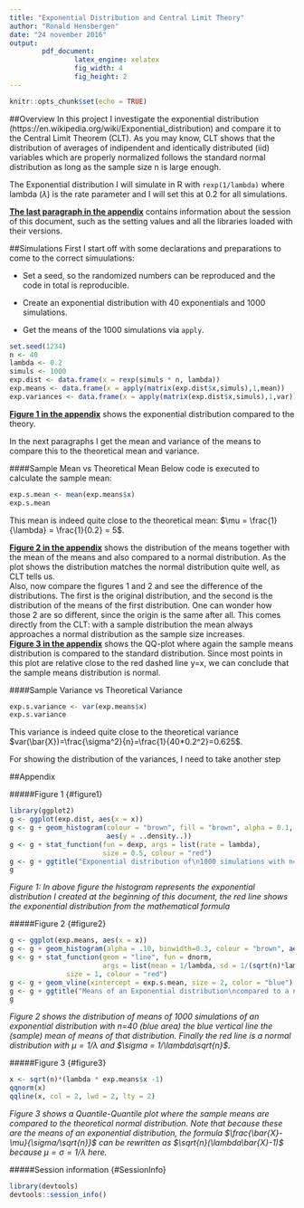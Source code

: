 ```yaml
---
title: "Exponential Distribution and Central Limit Theory"
author: "Ronald Hensbergen"
date: "24 november 2016"
output: 
        pdf_document:
                latex_engine: xelatex
                fig_width: 4
                fig_height: 2
---
```


```r
knitr::opts_chunk$set(echo = TRUE)
```

##Overview
In this project I investigate the exponential distribution (https://en.wikipedia.org/wiki/Exponential_distribution) and compare it to the Central Limit Theorem (CLT). As you may know, CLT shows that the distribution of averages of indipendent and identically distributed (iid) variables which are properly normalized follows the standard normal distribution as long as the sample size n is large enough. 

The Exponential distribution I will simulate in R with `rexp(1/lambda)` where lambda ($\lambda$) is the rate parameter and I will set this at 0.2 for all simulations.

**[The last paragraph in the appendix](#SessionInfo)** contains information about the session of this document, such as the setting values and all the libraries loaded with their versions.

##Simulations
First I start off with some declarations and preparations to come to the correct simuulations:

- Set a seed, so the randomized numbers can be reproduced and the code in total is reproducible.

- Create an exponential distribution with 40 exponentials and 1000 simulations.

- Get the means of the 1000 simulations via `apply`.

```R
set.seed(1234)
n <- 40
lambda <- 0.2
simuls <- 1000
exp.dist <- data.frame(x = rexp(simuls * n, lambda))
exp.means <- data.frame(x = apply(matrix(exp.dist$x,simuls),1,mean))
exp.variances <- data.frame(x = apply(matrix(exp.dist$x,simuls),1,var))
```

**[Figure 1 in the appendix](#figure1)** shows the exponential distribution compared to the theory.

In the next paragraphs I get the mean and variance of the means to compare this to the theoretical mean and variance.

####Sample Mean vs Theoretical Mean
Below code is executed to calculate the sample mean:
```R
exp.s.mean <- mean(exp.means$x)
exp.s.mean
```
This mean is indeed quite close to the theoretical mean: $\mu = \frac{1}{\lambda} = \frac{1}{0.2} = 5$.

**[Figure 2 in the appendix](#figure2)** shows the distribution of the means together with the mean of the means and also compared to a normal distribution. As the plot shows the distribution matches the normal distribution quite well, as CLT tells us.  
Also, now compare the figures 1 and 2 and see the difference of the distributions. The first is the original distribution, and the second is the distribution of the means of the first distribution. One can wonder how those 2 are so different, since the origin is the same after all. This comes directly from the CLT: with a sample distribution the mean always approaches a normal distribution as the sample size increases.  
**[Figure 3 in the appendix](#figure3)** shows the QQ-plot where again the sample means distribution is compared to the standard distribution. Since most points in this plot are relative close to the red dashed line y=x, we can conclude that the sample means distribution is normal.        

####Sample Variance vs Theoretical Variance
```R
exp.s.variance <- var(exp.means$x)
exp.s.variance
```
This variance is indeed quite close to the theoretical variance $var(\bar{X})=\frac{\sigma^2}{n}=\frac{1}{40*0.2^2}=0.625$.

For showing the distribution of the variances, I need to take another step 

\pagebreak

##Appendix

#####Figure 1 {#figure1}
```R
library(ggplot2)
g <- ggplot(exp.dist, aes(x = x))
g <- g + geom_histogram(colour = "brown", fill = "brown", alpha = 0.1, binwidth = 1,
                        aes(y = ..density..))
g <- g + stat_function(fun = dexp, args = list(rate = lambda), 
                       size = 0.5, colour = "red")
g <- g + ggtitle("Exponential distribution of\n1000 simulations with n=40")
g 
```

*Figure 1: In above figure the histogram represents the exponential distribution I created at the beginning of this document, the red line shows the exponential distribution from the mathematical formula*

#####Figure 2 {#figure2}
```R
g <- ggplot(exp.means, aes(x = x)) 
g <- g + geom_histogram(alpha = .10, binwidth=0.3, colour = "brown", aes(y = ..density..)) 
g <- g + stat_function(geom = "line", fun = dnorm, 
                       args = list(mean = 1/lambda, sd = 1/(sqrt(n)*lambda)),
              size = 1, colour = "red")
g <- g + geom_vline(xintercept = exp.s.mean, size = 2, color = "blue")
g <- g + ggtitle("Means of an Exponential distribution\ncompared to a normal distribution")
g
```

*Figure 2 shows the distribution of means of 1000 simulations of an exponential distribution with n=40 (blue area) the blue vertical line the (sample) mean of means of that distribution. Finally the red line is a normal distribution with $\mu = 1/\lambda$ and $\sigma = 1/\lambda\sqrt{n}$.*

#####Figure 3 {#figure3}
```R
x <- sqrt(n)*(lambda * exp.means$x -1)
qqnorm(x)
qqline(x, col = 2, lwd = 2, lty = 2)
```

*Figure 3 shows a Quantile-Quantile plot where the sample means are compared to the theoretical normal distribution. Note that because these are the means of an exponential distribution, the formula $\frac{\bar{X}-\mu}{\sigma/\sqrt{n}}$ can be rewritten as $\sqrt{n}(\lambda\bar{X}-1)$ because $\mu = \sigma = 1/\lambda$ here.*

#####Session information {#SessionInfo}
```r
library(devtools)
devtools::session_info()
```
